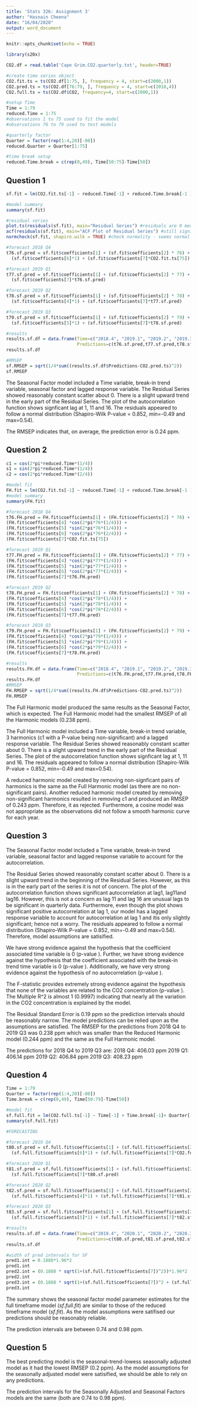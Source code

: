 ```yaml
---
title: 'Stats 326: Assignment 3'
author: "Hasnain Cheena"
date: "16/04/2020"
output: word_document
---
```


```r
knitr::opts_chunk$set(echo = TRUE)

library(s20x)
```

```r
CO2.df = read.table('Cape Grim.CO2.quarterly.txt', header=TRUE) 

#create time series object
CO2.fit.ts = ts(CO2.df[1:75, ], frequency = 4, start=c(2000,1))
CO2.pred.ts = ts(CO2.df[76:79, ], frequency = 4, start=c(2018,4))
CO2.full.ts = ts(CO2.df$CO2, frequency=4, start=c(2000,1))

#setup Time
Time = 1:79
reduced.Time = 1:75
#observations 1 to 75 used to fit the model
#observations 76 to 79 used to test models

#quarterly factor
Quarter = factor(rep(1:4,20)[-80])
reduced.Quarter = Quarter[1:75]

#time break setup
reduced.Time.break = c(rep(0,49), Time[50:75]-Time[50])
```

## Question 1

```r
sf.fit = lm(CO2.fit.ts[-1] ~ reduced.Time[-1] + reduced.Time.break[-1 ]+ reduced.Quarter[-1] + CO2.fit.ts[-75])

#model summary
summary(sf.fit)
```

```r
#residual series
plot.ts(residuals(sf.fit), main="Residual Series") #residuals are 0 mean with constant variance 
acf(residuals(sf.fit), main="ACF Plot of Residual Series") #still significant lag at lag(1) - best we can do so far
normcheck(sf.fit, shapiro.wilk = TRUE) #check normality - seems normal but need more information about 
```

```r

#forecast 2018 Q4
t76.sf.pred = sf.fit$coefficients[1] + (sf.fit$coefficients[2] * 76) + (sf.fit$coefficients[3] * 26) + 
  (sf.fit$coefficients[6]*1) + (sf.fit$coefficients[7]*CO2.fit.ts[75])

#forecast 2019 Q1
t77.sf.pred = sf.fit$coefficients[1] + (sf.fit$coefficients[2] * 77) + (sf.fit$coefficients[3] * 27) + 
  (sf.fit$coefficients[7]*t76.sf.pred)

#forecast 2019 Q2
t78.sf.pred = sf.fit$coefficients[1] + (sf.fit$coefficients[2] * 78) + (sf.fit$coefficients[3] * 28) + 
  (sf.fit$coefficients[4]*1) + (sf.fit$coefficients[7]*t77.sf.pred)

#forecast 2019 Q3
t79.sf.pred = sf.fit$coefficients[1] + (sf.fit$coefficients[2] * 79) + (sf.fit$coefficients[3] * 29) + 
  (sf.fit$coefficients[5]*1) + (sf.fit$coefficients[7]*t78.sf.pred)

#results
results.sf.df = data.frame(Time=c("2018.4", "2019.1", "2019.2", "2019.3"),
                           Predictions=c(t76.sf.pred,t77.sf.pred,t78.sf.pred,t79.sf.pred))
results.sf.df

#RMSEP
sf.RMSEP = sqrt(1/4*sum((results.sf.df$Predictions-CO2.pred.ts)^2))
sf.RMSEP
```
The Seasonal Factor model included a Time variable, break-in trend variable, seasonal factor and lagged response variable. 
The Residual Series showed reasonably constant scatter about 0. There is a slight upward trend in the early part of the Residual Series. 
The plot of the autocorrelation function shows signficant lag at 1, 11 and 16. 
The residuals appeared to follow a normal distribution (Shapiro-Wilk P-value = 0.852, min=-0.49 and max=0.54). 

The RMSEP indicates that, on average, the prediction error is 0.24 ppm. 

## Question 2

```r
c1 = cos(2*pi*reduced.Time*(1/4))
s1 = sin(2*pi*reduced.Time*(1/4))
c2 = cos(2*pi*reduced.Time*(2/4))
```

```r

#model fit
FH.fit = lm(CO2.fit.ts[-1] ~ reduced.Time[-1] + reduced.Time.break[-1 ]+ c1[-1] + s1[-1] + c2[-1]  + CO2.fit.ts[-75])
#model summary 
summary(FH.fit)
```

```r

#forecast 2018 Q4
t76.FH.pred = FH.fit$coefficients[1] + (FH.fit$coefficients[2] * 76) + (FH.fit$coefficients[3] * 26) + 
(FH.fit$coefficients[4] *cos(2*pi*76*(1/4))) + 
(FH.fit$coefficients[5] *sin(2*pi*76*(1/4))) +
(FH.fit$coefficients[6] *cos(2*pi*76*(2/4))) +
(FH.fit$coefficients[7]*CO2.fit.ts[75])

#forecast 2019 Q1
t77.FH.pred = FH.fit$coefficients[1] + (FH.fit$coefficients[2] * 77) + (FH.fit$coefficients[3] * 27) + 
(FH.fit$coefficients[4] *cos(2*pi*77*(1/4))) + 
(FH.fit$coefficients[5] *sin(2*pi*77*(1/4))) +
(FH.fit$coefficients[6] *cos(2*pi*77*(2/4))) +
(FH.fit$coefficients[7]*t76.FH.pred)

#forecast 2019 Q2
t78.FH.pred = FH.fit$coefficients[1] + (FH.fit$coefficients[2] * 78) + (FH.fit$coefficients[3] * 28) + 
(FH.fit$coefficients[4] *cos(2*pi*78*(1/4))) + 
(FH.fit$coefficients[5] *sin(2*pi*78*(1/4))) +
(FH.fit$coefficients[6] *cos(2*pi*78*(2/4))) +
(FH.fit$coefficients[7]*t77.FH.pred)

#forecast 2019 Q3
t79.FH.pred = FH.fit$coefficients[1] + (FH.fit$coefficients[2] * 79) + (FH.fit$coefficients[3] * 29) + 
(FH.fit$coefficients[4] *cos(2*pi*79*(1/4))) + 
(FH.fit$coefficients[5] *sin(2*pi*79*(1/4))) +
(FH.fit$coefficients[6] *cos(2*pi*79*(2/4))) +
(FH.fit$coefficients[7]*t78.FH.pred)

#results
results.FH.df = data.frame(Time=c("2018.4", "2019.1", "2019.2", "2019.3"),
                           Predictions=c(t76.FH.pred,t77.FH.pred,t78.FH.pred,t79.FH.pred))
results.FH.df
#RMSEP
FH.RMSEP = sqrt(1/4*sum((results.FH.df$Predictions-CO2.pred.ts)^2))
FH.RMSEP
```
The Full Harmonic model produced the same results as the Seasonal Factor, which is expected. The Full Harmonic model had the smallest RMSEP of all the Harmonic models (0.238 ppm). 

The Full Harmonic model included a Time variable, break-in trend variable, 3 harmonics (c1 with a P-value \approx 0.79 being non-significant) and a lagged response variable. 
The Residual Series showed reasonably constant scatter about 0. There is a slight upward trend in the early part of the Residual Series. 
The plot of the autocorrelation function shows signficant lag at 1, 11 and 16. 
The residuals appeared to follow a normal distribution (Shapiro-Wilk P-value = 0.852, min=-0.49 and max=0.54). 

A reduced harmonic model created by removing non-signficant pairs of harmonics is the same as the Full Harmonic model (as there are no non-significant pairs). Another reduced harmonic model created by removing non-significant harmonics resulted in removing c1 and produced an RMSEP of 0.243 ppm. Therefore, it as rejected.
Furthermore, a cosine model was not appropriate as the observations did not follow a smooth harmonic curve for each year. 

## Question 3
The Seasonal Factor model included a Time variable, break-in trend variable, seasonal factor and lagged response variable to 
account for the autocorrelation. 

The Residual Series showed reasonably constant scatter about 0. There is a slight upward trend in the beginning of the Residual Series. However, as this is in the early part of the series it is not of concern.
The plot of the autocorrelation function shows significant autocorrelation at lag1, lag11and lag16. However, this is not a concern as lag 11 and lag 16 are unusual lags to be significant in quarterly data. Furthermore, even though the plot shows significant positive autocorrelation at lag 1, our model has a lagged response variable to account for autocorrelation at lag 1 and itis only slightly significant; hence not a worry.
The residuals appeared to follow a normal distribution (Shapiro-Wilk P-value = 0.852, min=-0.49 and max=0.54).
Therefore, model assumptions are satisified. 

We have strong evidence against the hypothesis that the coefficient associated time variable is 0 (p-value \approx 0.0003). Further, we have strong evidence against the hypothesis that the coefficient associated with the break-in trend time variable is 0 (p-value \approx 0.0008).  Additionally, we have very strong evidence against the hypothesis of no autocorrelation (p-value \approx 0).

The F-statistic provides extremely strong evidence against the hypothesis that none of the variables are related to the CO2 concentration (p-value \approx 0). The Multiple R^2 is almost 1 (0.9997) indicating that nearly all the variation in the CO2 concentration is explained by the model.

The Residual Standard Error is 0.19 ppm so the prediction intervals should be reasonably narrow. The model predictions can be relied upon as the assumptions are satisfied. The RMSEP for the predictions from 2018 Q4 to 2019 Q3 was 0.238 ppm which was smaller than the Reduced Harmonic model (0.244 ppm) and the same as the Full Harmonic model. 

The predictions for 2018 Q4 to 2019 Q3 are:
2018 Q4: 406.03 ppm
2019 Q1: 406.14 ppm
2019 Q2: 406.84 ppm
2019 Q3: 408.23 ppm

## Question 4
```r
  
Time = 1:79
Quarter = factor(rep(1:4,20)[-80])
Time.break = c(rep(0,49), Time[50:79]-Time[50])
```

```r

#model fit
sf.full.fit = lm(CO2.full.ts[-1] ~ Time[-1] + Time.break[-1]+ Quarter[-1] + CO2.full.ts[-79])
summary(sf.full.fit)

#FORECASTING

#forecast 2019 Q4
t80.sf.pred = sf.full.fit$coefficients[1] + (sf.full.fit$coefficients[2] * 80) + (sf.full.fit$coefficients[3] * 30) + 
  (sf.full.fit$coefficients[6]*1) + (sf.full.fit$coefficients[7]*CO2.full.ts[79])

#forecast 2020 Q1
t81.sf.pred = sf.full.fit$coefficients[1] + (sf.full.fit$coefficients[2] * 81) + (sf.full.fit$coefficients[3] * 31) + 
  (sf.full.fit$coefficients[7]*t80.sf.pred)

#forecast 2020 Q2
t82.sf.pred = sf.full.fit$coefficients[1] + (sf.full.fit$coefficients[2] * 82) + (sf.full.fit$coefficients[3] * 32) + 
  (sf.full.fit$coefficients[4]*1) + (sf.full.fit$coefficients[7]*t81.sf.pred)

#forecast 2020 Q3
t83.sf.pred = sf.full.fit$coefficients[1] + (sf.full.fit$coefficients[2] * 83) + (sf.full.fit$coefficients[3] * 33) + 
  (sf.full.fit$coefficients[5]*1) + (sf.full.fit$coefficients[7]*t82.sf.pred)

#results
results.sf.df = data.frame(Time=c("2019.4", "2020.1", "2020.2", "2020.3"),
                           Predictions=c(t80.sf.pred,t81.sf.pred,t82.sf.pred,t83.sf.pred))
results.sf.df
```

```r
#width of pred intervals for SF
pred1.int = 0.1888*1.96*2
pred1.int
pred2.int = (0.1888 * sqrt(1+(sf.full.fit$coefficients[7])^2))*1.96*2
pred2.int
pred3.int = (0.1888 * sqrt(1+(sf.full.fit$coefficients[7])^2 + (sf.full.fit$coefficients[7])^4))*1.96*2
pred3.int

```


The summary shows the seasonal factor  model parameter estimates for the full timeframe model ($sf.full.fit$) are similar to those of the reduced timeframe model ($sf.fit$). 
As the model assumptions were satifised our predictions should be reasonably reliable. 

The prediction intervals are between 0.74 and 0.98 ppm. 

## Question 5
The best predicting model is the seasonal-trend-lowess seasonally adjusted model as it had the lowest RMSEP (0.2 ppm). As the model assumptions for the seasonally adjusted model were satisified, we should be able to rely on any predictions. 

The prediction intervals for the Seasonally Adjusted and Seasonal Factors models are the same (both are 0.74 to 0.98 ppm). 

